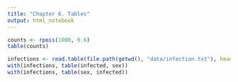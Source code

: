 ```yaml
---
title: "Chapter 6. Tables"
output: html_notebook
---
```

```r
counts <- rpois(1000, 0.6)
table(counts)
```

```r
infections <- read.table(file.path(getwd(), "data/infection.txt"), header = TRUE)
with(infections, table(infected, sex))
with(infections, table(sex, infected))
```

